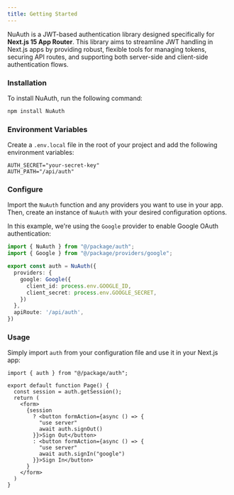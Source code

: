 ```yaml
---
title: Getting Started
---
```


NuAuth is a JWT-based authentication library designed specifically for **Next.js 15 App Router**. This library aims to streamline JWT handling in Next.js apps by providing robust, flexible tools for managing tokens, securing API routes, and supporting both server-side and client-side authentication flows.

<div className="steps [&_h3]:step">

### Installation

  To install NuAuth, run the following command:

  ```bash
  npm install NuAuth
  ```


### Environment Variables

  Create a `.env.local` file in the root of your project and add the following environment variables:
  ```shell
  AUTH_SECRET="your-secret-key"
  AUTH_PATH="/api/auth"
  ```

### Configure

  Import the `NuAuth` function and any providers you want to use in your app. Then, create an instance of `NuAuth` with your desired configuration options.

  In this example, we're using the `Google` provider to enable Google OAuth authentication:

  ```ts
  import { NuAuth } from "@/package/auth";
  import { Google } from "@/package/providers/google";

  export const auth = NuAuth({
    providers: {
      google: Google({
        client_id: process.env.GOOGLE_ID,
        client_secret: process.env.GOOGLE_SECRET,
      })
    },
    apiRoute: '/api/auth',
  })
  ```
  

### Usage

  Simply import `auth` from your configuration file and use it in your Next.js app:

  ```tsx
  import { auth } from "@/package/auth";

  export default function Page() {
    const session = auth.getSession();
    return (
      <form>
        {session 
          ? <button formAction={async () => {
            "use server"
            await auth.signOut()
          }}>Sign Out</button>
          : <button formAction={async () => {
            "use server"
            await auth.signIn("google")
          }}>Sign In</button>
        }
      </form>
    )
  }
  ```

</div>